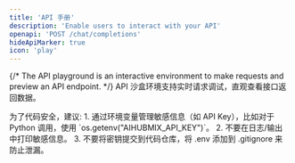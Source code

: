 ```yaml
---
title: 'API 手册'
description: 'Enable users to interact with your API'
openapi: 'POST /chat/completions'
hideApiMarker: true
icon: 'play'
---
```


{/* The API playground is an interactive environment to make requests and preview an API endpoint. */}
API 沙盒环境支持实时请求调试，直观查看接口返回数据。

<Info>
  为了代码安全，建议:
  1. 通过环境变量管理敏感信息（如 API Key），比如对于 Python 调用，使用 `os.getenv("AIHUBMIX_API_KEY")`。
  2. 不要在日志/输出中打印敏感信息。
  3. 不要将密钥提交到代码仓库，将 .env 添加到 .gitignore 来防止泄漏。
</Info>
